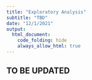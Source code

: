 ```yaml
---
title: "Exploratory Analysis"
subtitle: "TBD"
date: "12/1/2021"
output: 
  html_document:
    code_folding: hide
    always_allow_html: true
---
```


## TO BE UPDATED